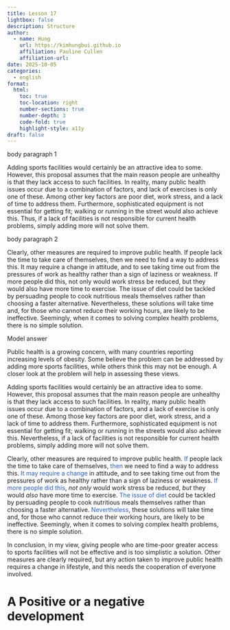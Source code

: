 ```yaml
---
title: Lesson 17
lightbox: false
description: Structure
author:
  - name: Hung
    url: https://kimhungbui.github.io
    affiliation: Pauline Cullen
    affiliation-url:
date: 2025-10-05
categories:
  - english
format:
  html:
    toc: true
    toc-location: right
    number-sections: true
    number-depth: 3
    code-fold: true
    highlight-style: a11y
draft: false
---
```


body paragraph 1


Adding sports facilities would certainly be an attractive idea to some. However, this proposal assumes that the main reason people are unhealthy is that they lack access to such facilities. In reality, many public health issues occur due to a combination of factors, and lack of exercises is only one of these. Among other key factors are poor diet, work stress, and a lack of time to address them. Furthermore, sophisticated equipment is not essential for getting fit; walking or running in the street would also achieve this. Thus, if a lack of facilities is not responsible for current health problems, simply adding more will not solve them.

body paragraph 2

Clearly, other measures are required to improve public health. If people lack the time to take care of themselves, then we need to find a way to address this. It may require a change in attitude, and to see taking time out from the pressures of work as healthy rather than a sign of laziness or weakness. If more people did this, not only would work stress be reduced, but they would also have more time to exercise. The issue of diet could be tackled by persuading people to cook nutritious meals themselves rather than choosing a faster alternative. Nevertheless, these solutions will take time and, for those who cannot reduce their working hours, are likely to be ineffective. Seemingly, when it comes to solving complex health problems, there is no simple solution.


Model answer

Public health is a growing concern, with many countries reporting increasing levels of obesity. Some believe the problem can be addressed by adding more sports facilities, while others think this may not be enough. A closer look at the problem will help in assessing these views.

Adding sports facilities would certainly be an attractive idea to some. However, this proposal assumes that the main reason people are unhealthy is that they lack access to such facilities. In reality, many public health issues occur due to a combination of factors, and a lack of exercise is only one of these. Among those key factors are poor diet, work stress, and a lack of time to address them. Furthermore, sophisticated equipment is not essential for getting fit; walking or running in the streets would also achieve this. Nevertheless, if a lack of facilities is not responsible for current health problems, simply adding more will not solve them.

Clearly, other measures are required to improve public health. <font color="#245bdb">If</font> people lack the time to take care of themselves, <font color="#245bdb">then</font> we need to find a way to address this. <font color="#245bdb">It may require a change</font> in attitude, and to see taking time out from the pressures of work as healthy rather than a sign of laziness or weakness. <font color="#245bdb">If more people did this</font>, _not only_ would work stress be reduced, _but_ they would _also_ have more time to exercise. <font color="#245bdb">The issue of diet</font> could be tackled by persuading people to cook nutritious meals themselves rather than choosing a faster alternative. <font color="#245bdb">Nevertheless</font>, these solutions will take time and, for those who cannot reduce their working hours, are likely to be ineffective. Seemingly, when it comes to solving complex health problems, there is no simple solution.

In conclusion, in my view, giving people who are time-poor greater access to sports facilities will not be effective and is too simplistic a solution. Other measures are clearly required, but any action taken to improve public health requires a change in lifestyle, and this needs the cooperation of everyone involved.

# A Positive or a negative development